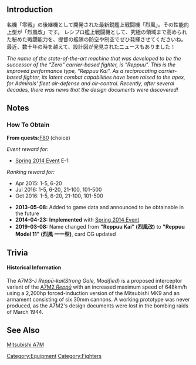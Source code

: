 {{EquipmentInfo|53}}

==Introduction==
名機「零戦」の後継機として開発された最新鋭艦上戦闘機「烈風」。その性能向上型が「烈風改」です。
レシプロ艦上戦闘機として、究極の領域まで高められた秘めた戦闘能力を、提督の艦隊の防空や制空でぜひ発揮させてくださいね。
最近、数十年の時を越えて、設計図が発見されたニュースもありました！

''The name of the state-of-the-art machine that was developed to be the successor of the "Zero" carrier-based fighter, is "Reppuu".''
''This is the improved performance type, "Reppuu Kai".''
''As a reciprocating carrier-based fighter, its latent combat capabilities have been raised to the apex, for Admirals' fleet air-defense and air-control.''
''
Recently, after several decades, there was news that the design documents were discovered!''

==Notes==
<div class="mw-collapsible"><h3>How To Obtain</h3>
<div class="mw-collapsible-content">
'''From quests: '''[[Quests#F80|F80]] (choice)

''Event reward for:''
* [[Spring 2014 Event]] E-1

''Ranking reward for:''
* Apr 2015: 1-5, 6-20
* Jul 2016: 1-5, 6-20, 21-100, 101-500
* Oct 2016: 1-5, 6-20, 21-100, 101-500

</div></div>


<div class="mw-collapsible><h3>Updates History</h3>
<div class="mw-collapsible-content>
* '''2013-05-08:''' Added to game data and announced to be obtainable in the future
* '''2014-04-23:''' '''Implemented''' with [[Spring 2014 Event]]
* '''2019-03-08:''' Name changed from '''"Reppuu Kai" (烈風改)''' to '''"Reppuu Model 11" (烈風 一一型)''', card CG updated
</div></div>

==Trivia==
<h4>Historical Information</h4>
The A7M3-J ''Reppū-kai ''(''Strong Gale, Modified'') is a proposed interceptor variant of the [[Reppuu (Strong Gale)|A7M2 ''Reppū'']] with an increased maximum speed of 648km/h using a 2,200hp forced-induction version of the Mitsubishi MK9 and an armament consisting of six 30mm cannons. A working prototype was never produced, as the A7M2's design documents were lost in the bombing raids of March 1944.
==See Also==
[[wikipedia:Mitsubishi A7M|Mitsubishi A7M]]
{{Equipmentlist}}
[[Category:Equipment]]
[[Category:Fighters]]